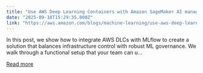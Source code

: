```yaml
---
title: "Use AWS Deep Learning Containers with Amazon SageMaker AI managed MLflow"
date: "2025-09-18T15:29:35.000Z"
link: "https://aws.amazon.com/blogs/machine-learning/use-aws-deep-learning-containers-with-amazon-sagemaker-ai-managed-mlflow/"
---
```


In this post, we show how to integrate AWS DLCs with MLflow to create a solution that balances infrastructure control with robust ML governance. We walk through a functional setup that your team can u...

[Read more](https://aws.amazon.com/blogs/machine-learning/use-aws-deep-learning-containers-with-amazon-sagemaker-ai-managed-mlflow/)
